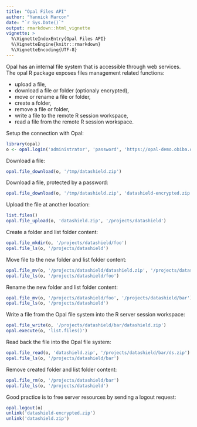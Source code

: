 ```yaml
---
title: "Opal Files API"
author: "Yannick Marcon"
date: "`r Sys.Date()`"
output: rmarkdown::html_vignette
vignette: >
  %\VignetteIndexEntry{Opal Files API}
  %\VignetteEngine{knitr::rmarkdown}
  %\VignetteEncoding{UTF-8}
---
```


Opal has an internal file system that is accessible through web services. The opal R package exposes files management related functions:

* upload a file,
* download a file or folder (optionaly encrypted),
* move or rename a file or folder,
* create a folder,
* remove a file or folder,
* write a file to the remote R session workspace,
* read a file from the remote R session workspace.

Setup the connection with Opal:

```r
library(opal)
o <- opal.login('administrator', 'password', 'https://opal-demo.obiba.org')
```

Download a file:

```r
opal.file_download(o, '/tmp/datashield.zip')
```

Download a file, protected by a password:

```r
opal.file_download(o, '/tmp/datashield.zip', 'datashield-encrypted.zip', key='ABCDEFGHIJKL')
```

Upload the file at another location:


```r
list.files()
opal.file_upload(o, 'datashield.zip', '/projects/datashield')
```

Create a folder and list folder content:

```r
opal.file_mkdir(o, '/projects/datashield/foo')
opal.file_ls(o, '/projects/datashield')
```

Move file to the new folder and list folder content:

```r
opal.file_mv(o, '/projects/datashield/datashield.zip', '/projects/datashield/foo')
opal.file_ls(o, '/projects/datashield/foo')
```

Rename the new folder and list folder content:

```r
opal.file_mv(o, '/projects/datashield/foo', '/projects/datashield/bar')
opal.file_ls(o, '/projects/datashield')
```

Write a file from the Opal file system into the R server session workspace:

```r
opal.file_write(o, '/projects/datashield/bar/datashield.zip')
opal.execute(o, 'list.files()')
```

Read back the file into the Opal file system:

```r
opal.file_read(o, 'datashield.zip', '/projects/datashield/bar/ds.zip')
opal.file_ls(o, '/projects/datashield/bar')
```


Remove created folder and list folder content:

```r
opal.file_rm(o, '/projects/datashield/bar')
opal.file_ls(o, '/projects/datashield')
```

Good practice is to free server resources by sending a logout request:

```r
opal.logout(o)
unlink('datashield-encrypted.zip')
unlink('datashield.zip')
```

